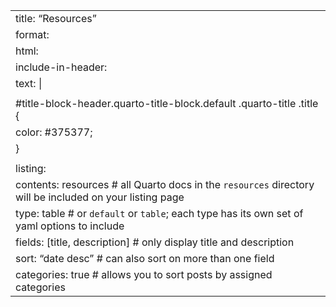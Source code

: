---
title: "Resources"
format: 
   html:
     include-in-header: 
        text: |
          <style>
          #title-block-header.quarto-title-block.default .quarto-title .title {
          color: #375377;
          }
          </style>
listing: 
  contents: resources # all Quarto docs in the `resources` directory will be included on your listing page
  type: table # or `default` or `table`; each type has its own set of yaml options to include
  fields: [title, description] # only display title and description
  sort: "date desc" # can also sort on more than one field
  categories: true # allows you to sort posts by assigned categories 
---